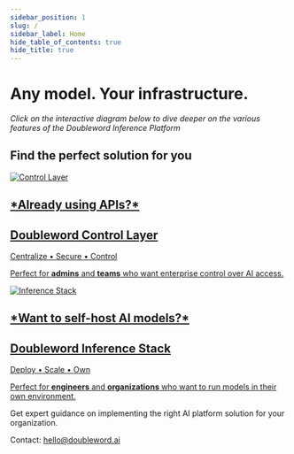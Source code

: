 ```yaml
---
sidebar_position: 1
slug: /
sidebar_label: Home
hide_table_of_contents: true
hide_title: true
---
```



# Any model. Your infrastructure.

*Click on the interactive diagram below to dive deeper on the various features of the Doubleword Inference Platform*

<div className="text-center mb-8">
  <InteractiveOverview />
</div>

## Find the perfect solution for you

<div className="homepage-paths-section">
  <div className="visitor-paths visitor-paths-horizontal">
    <a href="./control-layer/" className="path-card-link path-card-link-flex">
      <div className="path-card control-path path-card-flex">
        <div className="path-icon">
          <img src="/img/control-layer-icon.png" alt="Control Layer" className="path-icon-image" />
        </div>
        <div className="path-header">
          <h2>*Already using APIs?*</h2>
          <h2>Doubleword Control Layer</h2>
          <p className="path-tagline">Centralize • Secure • Control</p>
        </div>
        <div className="path-content">
          <p>Perfect for <strong>admins</strong> and <strong>teams</strong> who want enterprise control over AI access.</p>
        </div>
      </div>
    </a>
    <a href="./inference-stack/" className="path-card-link path-card-link-flex">
      <div className="path-card inference-path path-card-flex">
        <div className="path-icon">
          <img src="/img/inference-stack-icon.png" alt="Inference Stack" className="path-icon-image" />
        </div>
        <div className="path-header">
          <h2>*Want to self-host AI models?*</h2>
          <h2>Doubleword Inference Stack</h2>
          <p className="path-tagline">Deploy • Scale • Own</p>
        </div>
        <div className="path-content">
          <p>Perfect for <strong>engineers</strong> and <strong>organizations</strong> who want to run models in their own environment.</p>
        </div>
      </div>
    </a>
  </div>
</div>
<div className="homepage-footer">
  <div className="footer-content">
    <p>Get expert guidance on implementing the right AI platform solution for your organization.</p>
    <p>Contact: <a href="mailto:hello@doubleword.ai">hello@doubleword.ai</a></p>
  </div>
</div>